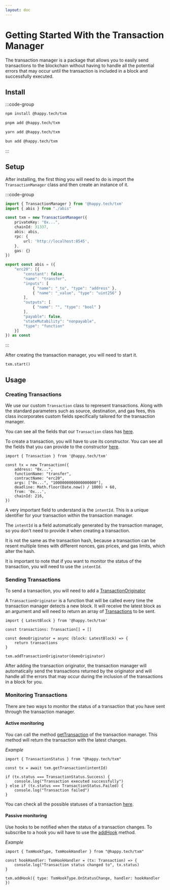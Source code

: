 ```yaml
---
layout: doc
---
```


# Getting Started With the Transaction Manager

The transaction manager is a package that allows you to easily send transactions to the blockchain without having to handle all the potential errors that may occur until the transaction is included in a block and successfully executed.

## Install 
:::code-group

```bash [npm]
npm install @happy.tech/txm
```

```bash [pnpm]
pnpm add @happy.tech/txm
```

```bash [yarn]
yarn add @happy.tech/txm
```

```bash [bun]
bun add @happy.tech/txm
```

:::

## Setup

After installing, the first thing you will need to do is import the `TransactionManager` class and then create an instance of it.

:::code-group

```ts twoslash [app.ts]
import { TransactionManager } from '@happy.tech/txm'
import { abis } from "./abis"

const txm = new TransactionManager({
    privateKey: "0x...",
    chainId: 31337,
    abis: abis,
    rpc: {
        url: 'http://localhost:8545',
    },
    gas: {}
})
```

```ts twoslash [abi.ts] filename="abis.ts"
export const abis = ({
    "erc20": [{
        "constant": false,
        "name": "transfer",
        "inputs": [
            { "name": "_to", "type": "address" },
            { "name": "_value", "type": "uint256" }
        ],
        "outputs": [
            { "name": "", "type": "bool" }
        ],
        "payable": false,
        "stateMutability": "nonpayable",
        "type": "function"
    }]
}) as const
```

:::

After creating the transaction manager, you will need to start it.

```tsx
txm.start()
```


## Usage

### Creating Transactions

We use our custom `Transaction` class to represent transactions. Along with the standard parameters such as source, destination, and gas fees, this class incorporates custom 
fields specifically tailored for the transaction manager. 

You can see all the fields that our `Transaction` class has [here](/txm/api/classes/Transaction#properties).

To create a transaction, you will have to use its constructor. You can see all the fields that you can provide to the constructor [here](/txm/api/interfaces/TransactionConstructorConfig).


```tsx twoslash
import { Transaction } from '@happy.tech/txm'

const tx = new Transaction({
    address: "0x...",
    functionName: "transfer",
    contractName: "erc20",
    args: ["0x...", "1000000000000000000"],
    deadline: Math.floor(Date.now() / 1000) + 60,
    from: '0x...',
    chainId: 216,
})
```

A very important field to understand is the `intentId`. This is a unique identifier for your transaction within the transaction manager.

The `intentId` is a field automatically generated by the transaction manager, so you don't need to provide it when creating a transaction.

It is not the same as the transaction hash, because a transaction can be resent multiple times with different nonces, gas prices, and gas limits, which alter the hash.

It is important to note that if you want to monitor the status of the transaction, you will need to use the `intentId`.


### Sending Transactions

To send a transaction, you will need to add a [TransactionOriginator](/txm/api/type-aliases/TransactionOriginator) 

A `TransactionOriginator` is a function that will be called every time the transaction manager detects a new block.
It will receive the latest block as an argument and will need to return an array of [Transactions](/txm/api/classes/Transaction) to be sent.

```tsx
import { LatestBlock } from '@happy.tech/txm'

const transactions: Transaction[] = []

const demoOriginator = async (block: LatestBlock) => {
    return transactions
}

txm.addTransactionOriginator(demoOriginator)
```

After adding the transaction originator, the transaction manager will automatically send the transactions returned by the originator and will handle all the errors that may occur during the inclusion of the transactions in a block for you.

### Monitoring Transactions

There are two ways to monitor the status of a transaction that you have sent through the transaction manager.

#### Active monitoring

You can call the method [getTransaction](/txm/api/classes/TransactionManager#gettransaction) of the transaction manager. This method will return the transaction with the latest changes.

*Example*

```tsx
import { TransactionStatus } from "@happy.tech/txm"

const tx = await txm.getTransaction(intentId)

if (tx.status === TransactionStatus.Success) {
    console.log("Transaction executed successfully")
} else if (tx.status === TransactionStatus.Failed) {
    console.log("Transaction failed")
}
```

You can check all the possible statuses of a transaction [here](/txm/api/enumerations/TransactionStatus).

#### Passive monitoring

Use hooks to be notified when the status of a transaction changes. To subscribe to a hook you will have to use the [addHook](/txm/api/classes/TransactionManager#addhook) method.

*Example*

```tsx
import { TxmHookType, TxmHookHandler } from "@happy.tech/txm"

const hookHandler: TxmHookHandler = (tx: Transaction) => {
    console.log("Transaction status changed to", tx.status)
}

txm.addHook({ type: TxmHookType.OnStatusChange, handler: hookHandler })
```
